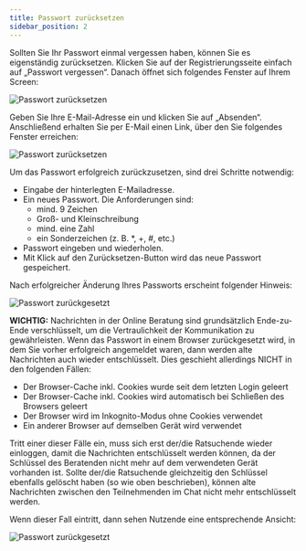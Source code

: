 ```yaml
---
title: Passwort zurücksetzen
sidebar_position: 2
---
```



Sollten Sie Ihr Passwort einmal vergessen haben, können Sie es eigenständig zurücksetzen. Klicken Sie auf der Registrierungsseite einfach auf „Passwort vergessen“. Danach öffnet sich folgendes Fenster auf Ihrem Screen:

![Passwort zurücksetzen](../../../static/img/images-onlineberatung/01_Berater_PasswortZurucksetzen.png)

Geben Sie Ihre E-Mail-Adresse ein und klicken Sie auf „Absenden“. Anschließend erhalten Sie per E-Mail einen Link, über den Sie folgendes Fenster erreichen:

![Passwort zurücksetzen](../../../static/img/images-onlineberatung/01_Berater_PasswortZurucksetzen2.png)

<span>
  Um das Passwort erfolgreich zurückzusetzen, sind drei Schritte notwendig:
</span>

- Eingabe der hinterlegten E-Mailadresse.
- Ein neues Passwort. Die Anforderungen sind:
  - mind. 9 Zeichen
  - Groß- und Kleinschreibung
  - mind. eine Zahl
  - ein Sonderzeichen (z. B. \*, +, #, etc.)
- Passwort eingeben und wiederholen.
- Mit Klick auf den Zurücksetzen-Button wird das neue Passwort gespeichert.

Nach erfolgreicher Änderung Ihres Passworts erscheint folgender Hinweis:

![Passwort zurückgesetzt](../../../static/img/images-onlineberatung/01_Berater_PasswortZurucksetzen_Profil.png)

<span>
  <strong>WICHTIG:</strong> Nachrichten in der Online Beratung sind
  grundsätzlich Ende-zu-Ende verschlüsselt, um die Vertraulichkeit der
  Kommunikation zu gewährleisten. Wenn das Passwort in einem Browser
  zurückgesetzt wird, in dem Sie vorher erfolgreich angemeldet waren, dann
  werden alte Nachrichten auch wieder entschlüsselt. Dies geschieht allerdings
  NICHT in den folgenden Fällen:
</span>

- Der Browser-Cache inkl. Cookies wurde seit dem letzten Login geleert
- Der Browser-Cache inkl. Cookies wird automatisch bei Schließen des Browsers geleert
- Der Browser wird im Inkognito-Modus ohne Cookies verwendet
- Ein anderer Browser auf demselben Gerät wird verwendet

Tritt einer dieser Fälle ein, muss sich erst der/die Ratsuchende wieder einloggen, damit die Nachrichten entschlüsselt werden können, da der Schlüssel des Beratenden nicht mehr auf dem verwendeten Gerät vorhanden ist. Sollte der/die Ratsuchende gleichzeitig den Schlüssel ebenfalls gelöscht haben (so wie oben beschrieben), können alte Nachrichten zwischen den Teilnehmenden im Chat nicht mehr entschlüsselt werden.

Wenn dieser Fall eintritt, dann sehen Nutzende eine entsprechende Ansicht:

![Passwort zurückgesetzt](../../../static/img/images-onlineberatung/01_Berater_e2e.png)
